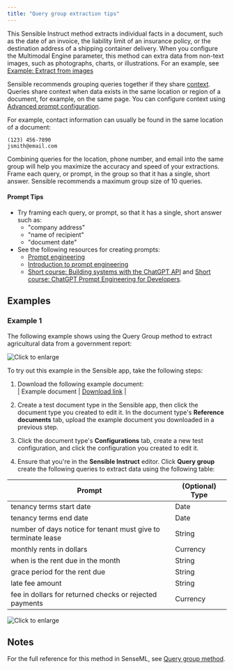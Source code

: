 ```yaml
---
title: "Query group extraction tips"
---
```


This Sensible Instruct method extracts individual facts in a document, such as the date of an invoice, the liability limit of an insurance policy, or the destination address of a shipping container delivery. When you configure the Multimodal Engine parameter, this method can extra data from non-text images, such as photographs, charts, or illustrations. For an example, see [Example: Extract from images](/senseml-reference/llm-based-methods/query-group#example-extract-from-images)

Sensible recommends grouping queries together if they share [context](/senseml-reference/llm-based-methods/query-group#notes). Queries share context when data exists in the same location or region of a document, for example, on the same page. You can configure context using [Advanced prompt configuration](/llm-based-extractions/advanced-prompt-configuration). 

For example, contact information can usually be found in the same location of a document:

```New York City, NY
(123) 456-7890
jsmith@email.com 
```
Combining queries for the location, phone number, and email into the same group will help you maximize the accuracy and speed of your extractions. Frame each query, or prompt, in the group so that it has a single, short answer. Sensible recommends a maximum group size of 10 queries.

#### Prompt Tips

* Try framing each query, or prompt, so that it has a single, short answer such as:  
   * "company address"  
   * "name of recipient"  
   * "document date"
* See the following resources for creating prompts:  
   * [Prompt engineering](https://platform.openai.com/docs/guides/prompt-engineering)  
   * [Introduction to prompt engineering](https://learn.microsoft.com/en-us/azure/cognitive-services/openai/concepts/prompt-engineering)  
   * [Short course: Building systems with the ChatGPT API](https://www.deeplearning.ai/short-courses/building-systems-with-chatgpt/) and [Short course: ChatGPT Prompt Engineering for Developers](https://www.deeplearning.ai/short-courses/chatgpt-prompt-engineering-for-developers/).

## Examples

### Example 1

The following example shows using the Query Group method to extract agricultural data from a government report:

![Click to enlarge](/images/query_group_instruct.png)

To try out this example in the Sensible app, take the following steps: 

1. Download the following example document:  
| Example document | [Download link](https://raw.githubusercontent.com/sensible-hq/sensible-docs/main/readme-sync/assets/v0/pdfs/summarizer.pdf) |  

2. Create a test document type in the Sensible app, then click the document type you created to edit it. In the document type's **Reference documents** tab, upload the example document you downloaded in a previous step.
3. Click the document type's **Configurations** tab, create a new test configuration, and click the configuration you created to edit it.
4. Ensure that you're in the **Sensible Instruct** editor. Click **Query group** create the following queries to extract data using the following table:

| Prompt                                                        | (Optional) Type |
| ------------------------------------------------------------- | --------------- |
| tenancy terms start date                                      | Date            |
| tenancy terms end date                                        | Date            |
| number of days notice for tenant must give to terminate lease | String          |
| monthly rents in dollars                                      | Currency        |
| when is the rent due in the month                             | String          |
| grace period for the rent due                                 | String          |
| late fee amount                                               | String          |
| fee in dollars for returned checks or rejected payments       | Currency        |

![Click to enlarge](/images/query_group_instruct_1.png)

## Notes

For the full reference for this method in SenseML, see [Query group method](/senseml-reference/llm-based-methods/query-group).